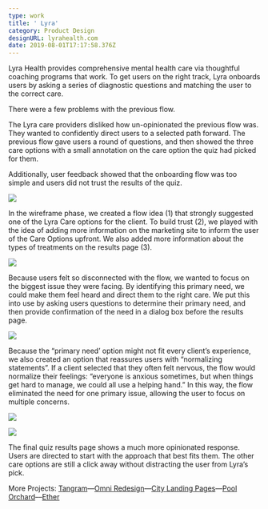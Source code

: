 ```yaml
---
type: work
title: ' Lyra'
category: Product Design
designURL: lyrahealth.com
date: 2019-08-01T17:17:58.376Z
---
```

Lyra Health provides comprehensive mental health care via thoughtful coaching programs that work. To get users on the right track, Lyra onboards users by asking a series of diagnostic questions and matching the user to the correct care. 

There were a few problems with the previous flow. 

The Lyra care providers disliked how un-opinionated the previous flow was. They wanted to confidently direct users to a selected path forward. The previous flow gave users a round of questions, and then showed the three care options with a small annotation on the care option the quiz had picked for them. 

Additionally, user feedback showed that the onboarding flow was too simple and users did not trust the results of the quiz. 

![](/assets/lyra-1.png)

In the wireframe phase, we created a flow idea (1) that strongly suggested one of the Lyra Care options for the client. To build trust (2), we played with the idea of adding more information on the marketing site to inform the user of the Care Options upfront. We also added more information about the types of treatments on the results page (3).

![](/assets/lyra-2.png)

Because users felt so disconnected with the flow, we wanted to focus on the biggest issue they were facing. By identifying this primary need, we could make them feel heard and direct them to the right care. We put this into use by asking users questions to determine their primary need, and then provide confirmation of the need in a dialog box before the results page. 

![](/assets/lyra-3.png)

Because the “primary need’ option might not fit every client’s experience, we also created an option that reassures users with “normalizing statements”. If a client selected that they often felt nervous, the flow would normalize their feelings: “everyone is anxious sometimes, but when things get hard to manage, we could all use a helping hand.” In this way, the flow eliminated the need for one primary issue, allowing the user to focus on multiple concerns. 

![](/assets/lyra-4.png)

![](/assets/lyra-5.png)

The final quiz results page shows a much more opinionated response. Users are directed to start with the approach that best fits them. The other care options are still a click away without distracting the user from Lyra’s pick.


More Projects: [Tangram](internetbl.eu/tangram)––[Omni Redesign](https://internetbl.eu/omni-redesign)––[City Landing Pages](https://internetbl.eu/city-landing-pages)––[Pool Orchard](https://internetbl.eu/pool-orchard)––[Ether](https://internetbl.eu/ether)
